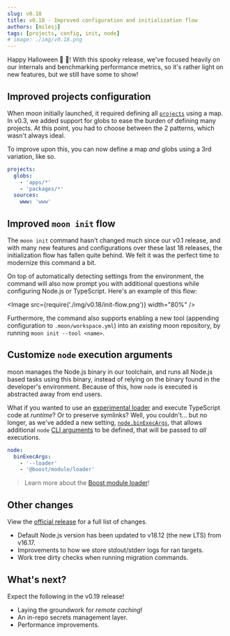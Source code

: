 ```yaml
---
slug: v0.18
title: v0.18 - Improved configuration and initialization flow
authors: [milesj]
tags: [projects, config, init, node]
# image: ./img/v0.18.png
---
```



Happy Halloween 🎃 👻! With this spooky release, we've focused heavily on our internals and
benchmarking performance metrics, so it's rather light on new features, but we still have some to
show!

<!--truncate-->

## Improved projects configuration

When moon initially launched, it required defining all
[`projects`](../docs/config/workspace#projects) using a map. In v0.3, we added support for globs to
ease the burden of defining many projects. At this point, you had to choose between the 2 patterns,
which wasn't always ideal.

To improve upon this, you can now define a map _and_ globs using a 3rd variation, like so.

```yaml title=".moon/workspace.yml"
projects:
  globs:
    - 'apps/*'
    - 'packages/*'
  sources:
    www: 'www'
```

## Improved `moon init` flow

The `moon init` command hasn't changed much since our v0.1 release, and with many new features and
configurations over these last 18 releases, the initialization flow has fallen quite behind. We felt
it was the perfect time to modernize this command a bit.

On top of automatically detecting settings from the environment, the command will also now prompt
you with additional questions while configuring Node.js or TypeScript. Here's an example of this
flow:

<Image src={require('./img/v0.18/init-flow.png')} width="80%" />

Furthermore, the command also supports enabling a new tool (appending configuration to
`.moon/workspace.yml`) into an _existing_ moon repository, by running `moon init --tool <name>`.

## Customize `node` execution arguments

moon manages the Node.js binary in our toolchain, and runs all Node.js based tasks using this
binary, instead of relying on the binary found in the developer's environment. Because of this, how
`node` is executed is abstracted away from end users.

What if you wanted to use an [experimental loader](https://nodejs.org/api/esm.html#loaders) and
execute TypeScript code at _runtime_? Or to preserve symlinks? Well, you couldn't... but no longer,
as we've added a new setting, [`node.binExecArgs`](../docs/config/workspace#binexecargs), that
allows additional `node` [CLI arguments](https://nodejs.org/api/cli.html#options) to be defined,
that will be passed to _all_ executions.

```yaml title=".moon/workspace.yml" {2-4}
node:
  binExecArgs:
    - '--loader'
    - '@boost/module/loader'
```

> Learn more about the
> [Boost module loader](https://boostlib.dev/docs/module#ecmascript-module-loaders)!

## Other changes

View the
[official release](https://github.com/moonrepo/moon/releases/tag/%40moonrepo%2Fcli%400.18.0) for a
full list of changes.

- Default Node.js version has been updated to v18.12 (the new LTS) from v16.17.
- Improvements to how we store stdout/stderr logs for ran targets.
- Work tree dirty checks when running migration commands.

## What's next?

Expect the following in the v0.19 release!

- Laying the groundwork for _remote caching_!
- An in-repo secrets management layer.
- Performance improvements.
